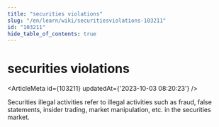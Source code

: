 ```yaml
---
title: "securities violations"
slug: "/en/learn/wiki/securitiesviolations-103211"
id: "103211"
hide_table_of_contents: true
---
```



# securities violations

<ArticleMeta id={103211} updatedAt={'2023-10-03 08:20:23'} />
<div className='border-solid border-b border-t-0 my-4 border-[var(--ifm-color-gray-300)]' />

Securities illegal activities refer to illegal activities such as fraud, false statements, insider trading, market manipulation, etc. in the securities market.
